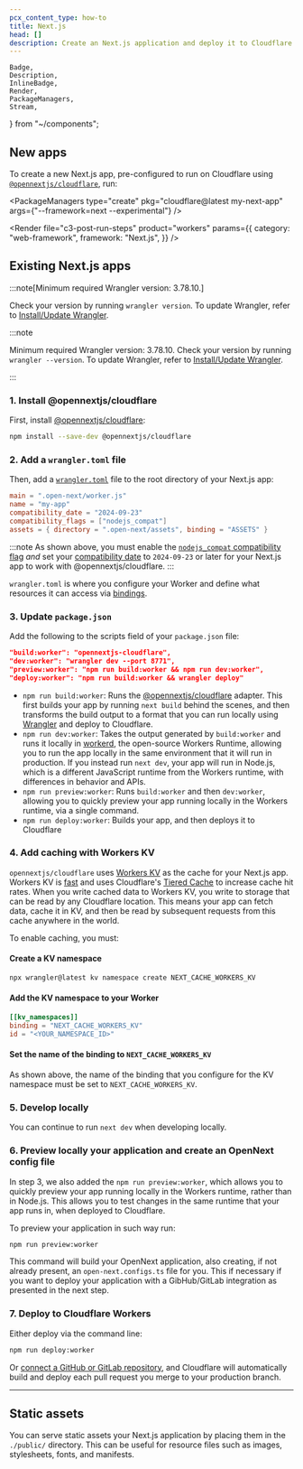 ```yaml
---
pcx_content_type: how-to
title: Next.js
head: []
description: Create an Next.js application and deploy it to Cloudflare Workers with Workers Assets.
---
```


	Badge,
	Description,
	InlineBadge,
	Render,
	PackageManagers,
	Stream,
} from "~/components";

## New apps

To create a new Next.js app, pre-configured to run on Cloudflare using [`@opennextjs/cloudflare`](https://opennext.js.org/cloudflare), run:

<PackageManagers
	type="create"
	pkg="cloudflare@latest my-next-app"
	args={"--framework=next --experimental"}
/>

<Render
	file="c3-post-run-steps"
	product="workers"
	params={{
		category: "web-framework",
		framework: "Next.js",
	}}
/>

## Existing Next.js apps

:::note[Minimum required Wrangler version: 3.78.10.]

Check your version by running `wrangler version`. To update Wrangler, refer to [Install/Update Wrangler](/workers/wrangler/install-and-update/).

:::note

Minimum required Wrangler version: 3.78.10. Check your version by running `wrangler --version`. To update Wrangler, refer to [Install/Update Wrangler](/workers/wrangler/install-and-update/).

:::

### 1. Install @opennextjs/cloudflare

First, install [@opennextjs/cloudflare](https://www.npmjs.com/package/@opennextjs/cloudflare):

```sh
npm install --save-dev @opennextjs/cloudflare
```

### 2. Add a `wrangler.toml` file

Then, add a [`wrangler.toml`](/workers/wrangler/configuration/) file to the root directory of your Next.js app:


<WranglerConfig>

```toml
main = ".open-next/worker.js"
name = "my-app"
compatibility_date = "2024-09-23"
compatibility_flags = ["nodejs_compat"]
assets = { directory = ".open-next/assets", binding = "ASSETS" }
```

</WranglerConfig>

:::note
As shown above, you must enable the [`nodejs_compat` compatibility flag](/workers/runtime-apis/nodejs/) _and_ set your [compatibility date](/workers/configuration/compatibility-dates/) to `2024-09-23` or later for your Next.js app to work with @opennextjs/cloudflare.
:::

`wrangler.toml` is where you configure your Worker and define what resources it can access via [bindings](/workers/runtime-apis/bindings/).

### 3. Update `package.json`

Add the following to the scripts field of your `package.json` file:

```json
"build:worker": "opennextjs-cloudflare",
"dev:worker": "wrangler dev --port 8771",
"preview:worker": "npm run build:worker && npm run dev:worker",
"deploy:worker": "npm run build:worker && wrangler deploy"
```

- `npm run build:worker`: Runs the [@opennextjs/cloudflare](https://www.npmjs.com/package/@opennextjs/cloudflare) adapter. This first builds your app by running `next build` behind the scenes, and then transforms the build output to a format that you can run locally using [Wrangler](/workers/wrangler/) and deploy to Cloudflare.
- `npm run dev:worker`: Takes the output generated by `build:worker` and runs it locally in [workerd](https://github.com/cloudflare/workerd), the open-source Workers Runtime, allowing you to run the app locally in the same environment that it will run in production. If you instead run `next dev`, your app will run in Node.js, which is a different JavaScript runtime from the Workers runtime, with differences in behavior and APIs.
- `npm run preview:worker`: Runs `build:worker` and then `dev:worker`, allowing you to quickly preview your app running locally in the Workers runtime, via a single command.
- `npm run deploy:worker`: Builds your app, and then deploys it to Cloudflare

### 4. Add caching with Workers KV

`opennextjs/cloudflare` uses [Workers KV](/kv/) as the cache for your Next.js app. Workers KV is [fast](https://blog.cloudflare.com/faster-workers-kv) and uses Cloudflare's [Tiered Cache](/cache/how-to/tiered-cache/) to increase cache hit rates. When you write cached data to Workers KV, you write to storage that can be read by any Cloudflare location. This means your app can fetch data, cache it in KV, and then be read by subsequent requests from this cache anywhere in the world.

To enable caching, you must:

#### Create a KV namespace

```sh
npx wrangler@latest kv namespace create NEXT_CACHE_WORKERS_KV
```

#### Add the KV namespace to your Worker

<WranglerConfig>

```toml
[[kv_namespaces]]
binding = "NEXT_CACHE_WORKERS_KV"
id = "<YOUR_NAMESPACE_ID>"
```

</WranglerConfig>

#### Set the name of the binding to `NEXT_CACHE_WORKERS_KV`

As shown above, the name of the binding that you configure for the KV namespace must be set to `NEXT_CACHE_WORKERS_KV`.

### 5. Develop locally

You can continue to run `next dev` when developing locally.

### 6. Preview locally your application and create an OpenNext config file

In step 3, we also added the `npm run preview:worker`, which allows you to quickly preview your app running locally in the Workers runtime, rather than in Node.js.
This allows you to test changes in the same runtime that your app runs in, when deployed to Cloudflare.

To preview your application in such way run:

```sh
npm run preview:worker
```

This command will build your OpenNext application, also creating, if not already present, an `open-next.configs.ts` file for you.
This if necessary if you want to deploy your application with a GibHub/GitLab integration as presented in the next step.

### 7. Deploy to Cloudflare Workers

Either deploy via the command line:

```sh
npm run deploy:worker
```

Or [connect a GitHub or GitLab repository](/workers/ci-cd/), and Cloudflare will automatically build and deploy each pull request you merge to your production branch.

---

## Static assets

You can serve static assets your Next.js application by placing them in the `./public/` directory. This can be useful for resource files such as images, stylesheets, fonts, and manifests.

<Render file="workers-assets-routing-summary" />
